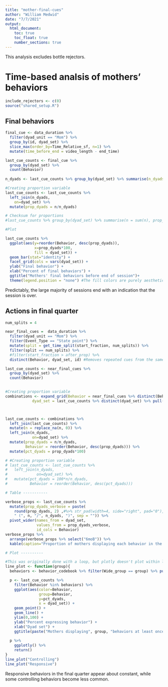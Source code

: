 ```yaml
---
title: "mother-final-cues"
author: "William Medwid"
date: "7/7/2021"
output:
  html_document:
    toc: true
    toc_float: true
    number_sections: true
---
```


This analysis excludes bottle rejectors.

# Time-based analsis of mothers' behaviors

```r
include_rejectors <- c(0)
source("shared_setup.R")
```

## Final behaviors

```r
final_cue <- data_duration %>% 
  filter(dyad_unit == "Mom") %>% 
  group_by(id, dyad_set) %>% 
  slice_max(order_by=Time_Relative_sf, n=1) %>% 
  mutate(time_before_end = video_length - end_time)

last_cue_counts <- final_cue %>% 
  group_by(dyad_set) %>% 
  count(Behavior)
  
n_dyads <- last_cue_counts %>% group_by(dyad_set) %>% summarise(n_dyads = sum(n))

#Creating proportion variable
last_cue_counts <- last_cue_counts %>% 
  left_join(n_dyads,
    on=dyad_set) %>% 
  mutate(prop_dyads = n/n_dyads)

# Checksum for proportions
#last_cue_counts %>% group_by(dyad_set) %>% summarise(n = sum(n), prop_sum = sum(prop_dyads))

#Plot

last_cue_counts %>% 
  ggplot(aes(y=reorder(Behavior, desc(prop_dyads)), 
             x=prop_dyads*100, 
             fill = dyad_set)) +
  geom_bar(stat="identity") +
  facet_grid(cols = vars(dyad_set)) +
  ylab("Final behavior") +
  xlab("Percent of final behaviors") +
  ggtitle("Mothers' final behaviors before end of session")+ 
  theme(legend.position = "none") #The fill colors are purely aesthetic so the legend is removed.
```

Predictably, the large majority of sessions end with an indication that the session is over.

## Actions in final quarter

```r
num_splits = 4

near_final_cues =  data_duration %>% 
  filter(dyad_unit == "Mom") %>% 
  filter(Event_Type == "State point") %>% 
  mutate(split = get_time_split(start_fraction, num_splits)) %>% 
  filter(split == num_splits) %>% 
  #filter(start_fraction > after_prop) %>% 
  distinct(Behavior, dyad_set, id) #Removes repeated cues from the same infant within the same feeding

last_cue_counts <- near_final_cues %>% 
  group_by(dyad_set) %>% 
  count(Behavior)
  

#Creating proportion variable
combinations <- expand_grid(Behavior = near_final_cues %>% distinct(Behavior) %>% pull(), 
            dyad_set = last_cue_counts %>% distinct(dyad_set) %>% pull())



last_cue_counts <- combinations %>% 
  left_join(last_cue_counts) %>% 
  mutate(n = replace_na(n, 0)) %>% 
  left_join(n_dyads,
            on=dyad_set) %>% 
  mutate(prop_dyads = n/n_dyads,
         Behavior = reorder(Behavior, desc(prop_dyads))) %>% 
  mutate(pct_dyads = prop_dyads*100)

# #Creating proportion variable
# last_cue_counts <- last_cue_counts %>% 
#   left_join(n_dyads,
#             on=dyad_set) %>% 
#   mutate(pct_dyads = 100*n/n_dyads,
#          Behavior = reorder(Behavior, desc(pct_dyads)))

# Table -----------

verbose_props <- last_cue_counts %>% 
  mutate(prop_dyads_verbose = paste(
    round(prop_dyads, 2) ,#%>% str_pad(width=4, side="right", pad="0"),
    " (", n, "/", n_dyads, ")", sep = "")) %>% 
  pivot_wider(names_from = dyad_set, 
              values_from = prop_dyads_verbose, 
              id_cols = Behavior)
verbose_props %>% 
  arrange(verbose_props %>% select("6moB")) %>% 
  kable(caption="Proportion of mothers displaying each behavior in the last 25% of feeding")

# Plot ----------

#This was originally done with a loop, but plotly doesn't plot within loops.
line_plot <- function(group){
  behaviors <- behavior_codebook %>% filter(Wide_group == group) %>% pull(Behavior)

  p <- last_cue_counts %>% 
    filter(Behavior %in% behaviors) %>% 
    ggplot(aes(color=Behavior, 
               group=Behavior,
               y=pct_dyads, 
               x = dyad_set)) +
    geom_point() +
    geom_line() +
    ylim(0,100) +
    ylab("Percent expressing behavior") +
    xlab("Dyad set") +
    ggtitle(paste("Mothers displaying", group, "behaviors at least once in the final 25% of feeding"))
  
  p %>% 
    ggplotly() %>% 
    return()
}
line_plot("Controlling")
line_plot("Responsive")
```

Responsive behaviors in the final quarter appear about constant, while some controlling behaviors become less common.
